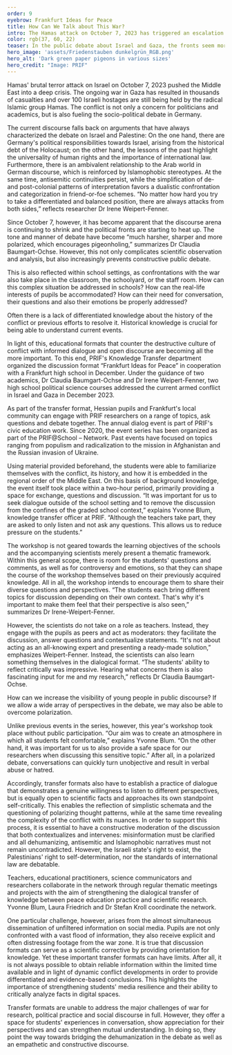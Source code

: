 ```yaml
---
order: 9
eyebrow: Frankfurt Ideas for Peace
title: How Can We Talk about This War?
intro: The Hamas attack on October 7, 2023 has triggered an escalation of violence in Israel and Gaza. The war is also omnipresent in the public and media debate in Germany. The societal debate is becoming increasingly heated and seemingly irreconcilable camps are facing each other. Once again, the question arises as to how this complex conflict can be addressed and a discourse space can be created. PRIF's annual transfer format “Frankfurt Ideas for Peace” attempts to promote dialog and exchange. In December 2023, a workshop with Frankfurt school students took place as part of this series.
color: rgb(37, 60, 22)
teaser: In the public debate about Israel and Gaza, the fronts seem more hardened than ever. What challenges does this pose for civic education and how can conversations still work? PRIF employees report on the dialog format “Frankfurt Ideas for Peace”.
hero_image: 'assets/Friedenstauben dunkelgrün_RGB.png'
hero_alt: 'Dark green paper pigeons in various sizes'
hero_credit: "Image: PRIF"
---
```


<Leadin>Hamas' brutal terror attack</Leadin> on Israel on October 7, 2023 pushed the Middle East into a deep crisis. The ongoing war in Gaza has resulted in thousands of casualties and over 100 Israeli hostages are still being held by the radical Islamic group Hamas. The conflict is not only a concern for politicians and academics, but is also fueling the socio-political debate in Germany. 

The current discourse falls back on arguments that have always characterized the debate on Israel and Palestine: On the one hand, there are Germany's political responsibilities towards Israel, arising from the historical debt of the Holocaust; on the other hand, the lessons of the past highlight the universality of human rights and the importance of international law. Furthermore, there is an ambivalent relationship to the Arab world in German discourse, which is reinforced by Islamophobic stereotypes. At the same time, antisemitic continuities persist, while the simplification of de- and post-colonial patterns of interpretation favors a dualistic confrontation and categorization in friend-or-foe schemes. “No matter how hard you try to take a differentiated and balanced position, there are always attacks from both sides,” reflects researcher Dr Irene Weipert-Fenner.

Since October 7, however, it has become apparent that the discourse arena is continuing to shrink and the political fronts are starting to heat up. The tone and manner of debate have become “much harsher, sharper and more polarized, which encourages pigeonholing,” summarizes Dr Claudia Baumgart-Ochse. However, this not only complicates scientific observation and analysis, but also increasingly prevents constructive public debate.

This is also reflected within school settings, as confrontations with the war also take place in the classroom, the schoolyard, or the staff room. How can this complex situation be addressed in schools? How can the real-life interests of pupils be accommodated? How can their need for conversation, their questions and also their emotions be properly addressed?

<Quote cite="Claudia Baumgart-Ochse">

Often there is a lack of differentiated knowledge about the history of the conflict or previous efforts to resolve it. Historical knowledge is crucial for being able to understand current events.

</Quote>

In light of this, educational formats that counter the destructive culture of conflict with informed dialogue and open discourse are becoming all the more important. To this end, PRIF's Knowledge Transfer department organized the discussion format “Frankfurt Ideas for Peace” in cooperation with a Frankfurt high school in December. Under the guidance of two academics, Dr Claudia Baumgart-Ochse and Dr Irene Weipert-Fenner, two high school political science courses addressed the current armed conflict in Israel and Gaza in December 2023.

<Callout eyebrow="Infobox" title="Frankfurt Ideas for Peace" expandable={false}>

As part of the transfer format, Hessian pupils and Frankfurt's local community can engage with PRIF researchers on a range of topics, ask questions and debate together. The annual dialog event is part of PRIF's civic education work. Since 2020, the event series has been organized as part of the PRIF@School – Network. Past events have focused on topics ranging from populism and radicalization to the mission in Afghanistan and the Russian invasion of Ukraine.

</Callout>

Using material provided beforehand, the students were able to familiarize themselves with the conflict, its history, and how it is embedded in the regional order of the Middle East. On this basis of background knowledge, the event itself took place within a two-hour period, primarily providing a space for exchange, questions and discussion. “It was important for us to seek dialogue outside of the school setting and to remove the discussion from the confines of the graded school context,” explains Yvonne Blum, knowledge transfer officer at PRIF. “Although the teachers take part, they are asked to only listen and not ask any questions. This allows us to reduce pressure on the students.”

The workshop is not geared towards the learning objectives of the schools and the accompanying scientists merely present a thematic framework. Within this general scope, there is room for the students' questions and comments, as well as for controversy and emotions, so that they can shape the course of the workshop themselves based on their previously acquired knowledge. All in all, the workshop intends to encourage them to share their diverse questions and perspectives. “The students each bring different topics for discussion depending on their own context. That's why it's important to make them feel that their perspective is also seen,” summarizes Dr Irene-Weipert-Fenner.

However, the scientists do not take on a role as teachers. Instead, they engage with the pupils as peers and act as moderators: they facilitate the discussion, answer questions and contextualize statements. “It's not about acting as an all-knowing expert and presenting a ready-made solution,” emphasizes Weipert-Fenner. Instead, the scientists can also learn something themselves in the dialogical format. “The students' ability to reflect critically was impressive. Hearing what concerns them is also fascinating input for me and my research,” reflects Dr Claudia Baumgart-Ochse.

<Quote cite="Irene Weipert-Fenner">

How can we increase the visibility of young people in public discourse? If we allow a wide array of perspectives in the debate, we may also be able to overcome polarization.

</Quote>

Unlike previous events in the series, however, this year's workshop took place without public participation. “Our aim was to create an atmosphere in which all students felt comfortable,” explains Yvonne Blum. “On the other hand, it was important for us to also provide a safe space for our researchers when discussing this sensitive topic.” After all, in a polarized debate, conversations can quickly turn unobjective and result in verbal abuse or hatred.

Accordingly, transfer formats also have to establish a practice of dialogue that demonstrates a genuine willingness to listen to different perspectives, but is equally open to scientific facts and approaches its own standpoint self-critically. This enables the reflection of simplistic schemata and the questioning of polarizing thought patterns, while at the same time revealing the complexity of the conflict with its nuances. In order to support this process, it is essential to have a constructive moderation of the discussion that both contextualizes and intervenes: misinformation must be clarified and all dehumanizing, antisemitic and Islamophobic narratives must not remain uncontradicted. However, the Israeli state's right to exist, the Palestinians' right to self-determination, nor the standards of international law are debatable.

<Callout title="PRIF@School – Network Peace Research and Educational Practice" expandable={false}>

Teachers, educational practitioners, science communicators and researchers collaborate in the network through regular thematic meetings and projects with the aim of strengthening the dialogical transfer of knowledge between peace education practice and scientific research. Yvonne Blum, Laura Friedrich and Dr Stefan Kroll coordinate the network.

</Callout>

One particular challenge, however, arises from the almost simultaneous dissemination of unfiltered information on social media. Pupils are not only confronted with a vast flood of information, they also receive explicit and often distressing footage from the war zone. It is true that discussion formats can serve as a scientific corrective by providing orientation for knowledge. Yet these important transfer formats can have limits. After all, it is not always possible to obtain reliable information within the limited time available and in light of dynamic conflict developments in order to provide differentiated and evidence-based conclusions. This highlights the importance of strengthening students' media resilience and their ability to critically analyze facts in digital spaces.

Transfer formats are unable to address the major challenges of war for research, political practice and social discourse in full. However, they offer a space for students' experiences in conversation, show appreciation for their perspectives and can strengthen mutual understanding. In doing so, they point the way towards bridging the dehumanization in the debate as well as an empathetic and constructive discourse.


